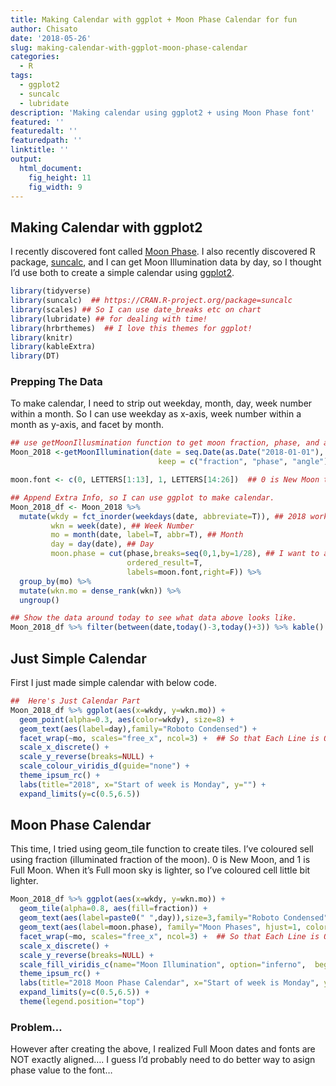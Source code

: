 ```yaml
---
title: Making Calendar with ggplot + Moon Phase Calendar for fun
author: Chisato
date: '2018-05-26'
slug: making-calendar-with-ggplot-moon-phase-calendar
categories:
  - R
tags:
  - ggplot2
  - suncalc
  - lubridate
description: 'Making calendar using ggplot2 + using Moon Phase font'
featured: ''
featuredalt: ''
featuredpath: ''
linktitle: ''
output: 
  html_document: 
    fig_height: 11
    fig_width: 9
---
```


## Making Calendar with ggplot2

I recently discovered font called [Moon Phase](https://www.dafont.com/moon-phases.font).
I also recently discovered R package, [suncalc](https://CRAN.R-project.org/package=suncalc), and I can get Moon Illumination data by day, so I thought I'd use both to create a simple calendar using [ggplot2](http://ggplot2.tidyverse.org/).



```r

library(tidyverse) 
library(suncalc)  ## https://CRAN.R-project.org/package=suncalc
library(scales) ## So I can use date_breaks etc on chart
library(lubridate) ## for dealing with time!
library(hrbrthemes)  ## I love this themes for ggplot! 
library(knitr)
library(kableExtra)
library(DT)

```


### Prepping The Data

To make calendar, I need to strip out weekday, month, day, week number within a month. So I can use weekday as x-axis, week number within a month as y-axis, and facet by month. 

```r
## use getMoonIllusmination function to get moon fraction, phase, and angle for 2018.
Moon_2018 <-getMoonIllumination(date = seq.Date(as.Date("2018-01-01"), as.Date("2018-12-31"), by = 1), 
                                 keep = c("fraction", "phase", "angle"))

moon.font <- c(0, LETTERS[1:13], 1, LETTERS[14:26])  ## 0 is New Moon then use A to N, 1 is Full Moon, then use M to Z

## Append Extra Info, so I can use ggplot to make calendar. 
Moon_2018_df <- Moon_2018 %>% 
  mutate(wkdy = fct_inorder(weekdays(date, abbreviate=T)), ## 2018 worked well because it starts on Monday
         wkn = week(date), ## Week Number
         mo = month(date, label=T, abbr=T), ## Month
         day = day(date), ## Day
         moon.phase = cut(phase,breaks=seq(0,1,by=1/28), ## I want to assign
                          ordered_result=T, 
                          labels=moon.font,right=F)) %>%
  group_by(mo) %>% 
  mutate(wkn.mo = dense_rank(wkn)) %>%
  ungroup()

## Show the data around today to see what data above looks like.
Moon_2018_df %>% filter(between(date,today()-3,today()+3)) %>% kable()

```

## Just Simple Calendar

First I just made simple calendar with below code.

```r

##  Here's Just Calendar Part
Moon_2018_df %>% ggplot(aes(x=wkdy, y=wkn.mo)) + 
  geom_point(alpha=0.3, aes(color=wkdy), size=8) + 
  geom_text(aes(label=day),family="Roboto Condensed") +
  facet_wrap(~mo, scales="free_x", ncol=3) +  ## So that Each Line is Quarter!
  scale_x_discrete() +
  scale_y_reverse(breaks=NULL) +
  scale_colour_viridis_d(guide="none") +
  theme_ipsum_rc() +
  labs(title="2018", x="Start of week is Monday", y="") +
  expand_limits(y=c(0.5,6.5)) 


```

## Moon Phase Calendar

This time, I tried using geom_tile function to create tiles.   I've coloured sell using fraction (illuminated fraction of the moon). 0 is New Moon, and 1 is Full Moon.  When it's Full moon sky is lighter, so I've coloured cell little bit lighter. 

```r

Moon_2018_df %>% ggplot(aes(x=wkdy, y=wkn.mo)) + 
  geom_tile(alpha=0.8, aes(fill=fraction)) + 
  geom_text(aes(label=paste0(" ",day)),size=3,family="Roboto Condensed",hjust=0, color="white") +
  geom_text(aes(label=moon.phase), family="Moon Phases", hjust=1, color="white", size=5) +
  facet_wrap(~mo, scales="free_x", ncol=3) +  ## So that Each Line is Quarter!
  scale_x_discrete() +
  scale_y_reverse(breaks=NULL) +
  scale_fill_viridis_c(name="Moon Illumination", option="inferno",  begin=0.2, end=0, guide="none") +  ## so that sky is darkest when there's new moon
  theme_ipsum_rc() +
  labs(title="2018 Moon Phase Calendar", x="Start of week is Monday", y="") +
  expand_limits(y=c(0.5,6.5)) +
  theme(legend.position="top")

```


### Problem...

However after creating the above, I realized Full Moon dates and fonts are NOT exactly aligned....
I guess I'd probably need to do better way to asign phase value to the font... 

